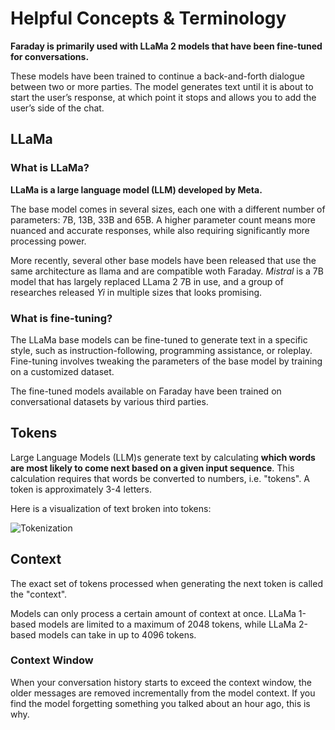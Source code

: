# Helpful Concepts & Terminology

**Faraday is primarily used with LLaMa 2 models that have been fine-tuned for conversations.**

These models have been trained to continue a back-and-forth dialogue between two or more parties. The model generates text until it is about to start the user’s response, at which point it stops and allows you to add the user’s side of the chat.

## LLaMa

### What is LLaMa?

**LLaMa is a large language model (LLM) developed by Meta.**

The base model comes in several sizes, each one with a different number of parameters: 7B, 13B, 33B and 65B. A higher parameter count means more nuanced and accurate responses, while also requiring significantly more processing power.

More recently, several other base models have been released that use the same architecture as llama and are compatible woth Faraday. *Mistral* is a 7B model that has largely replaced LLama 2 7B in use, and a group of researches released *Yi* in multiple sizes that looks promising.

### What is fine-tuning?

The LLaMa base models can be fine-tuned to generate text in a specific style, such as instruction-following, programming assistance, or roleplay. Fine-tuning involves tweaking the parameters of the base model by training on a customized dataset.

The fine-tuned models available on Faraday have been trained on conversational datasets by various third parties.

## Tokens

Large Language Models (LLM)s generate text by calculating **which words are most likely to come next based on a given input sequence**. This calculation requires that words be converted to numbers, i.e. "tokens". A token is approximately 3-4 letters.

Here is a visualization of text broken into tokens:

![Tokenization](/images/tokenized_text.png)

## Context

The exact set of tokens processed when generating the next token is called the "context".

Models can only process a certain amount of context at once. LLaMa 1-based models are limited to a maximum of 2048 tokens, while LLaMa 2-based models can take in up to 4096 tokens.

### Context Window

When your conversation history starts to exceed the context window, the older messages are removed incrementally from the model context. If you find the model forgetting something you talked about an hour ago, this is why.
